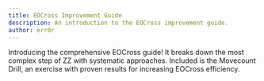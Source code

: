 ```yaml
---
title: EOCross Improvement Guide
description: An introduction to the EOCross improvement guide.
author: err0r
---
```


Introducing the comprehensive EOCross guide! It breaks down the most complex step of ZZ with systematic approaches.
Included is the Movecount Drill, an exercise with proven results for increasing EOCross efficiency.
